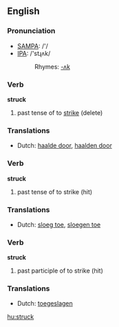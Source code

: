 ==English==

{{rank|wrong|afraid|merely|648|struck|man's|write|caught}}

===Pronunciation===
*[[w:SAMPA|SAMPA]]: /'/
*[[w:IPA|IPA]]: /'stɻʌk/
*:Rhymes: [[Rhymes:English:-ʌk|-ʌk]]

===Verb===
'''struck'''
# past tense of to [[strike]] (delete)

===Translations===
*Dutch: [[haalde door]], [[haalden door]]

===Verb===
'''struck'''
# past tense of to strike (hit)

===Translations===
*Dutch: [[sloeg toe]], [[sloegen toe]]

===Verb===
'''struck'''
# past participle of to strike (hit)

===Translations===
*Dutch: [[toegeslagen]]

[[hu:struck]]